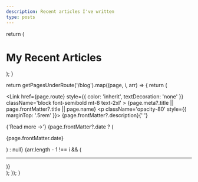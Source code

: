 ```yaml
---
description: Recent articles I've written
type: posts
---
```



  return (
    <div className='max-w-screen-lg mx-auto pt-4 pb-8 mb-16 border-b border-gray-400 border-opacity-20'>
      <h1>
        <span className='font-bold leading-tight lg:text-5xl'>
          My Recent Articles
        </span>
      </h1>
      <p className='text-center text-gray-500 dark:text-gray-400 font-space-grotesk'></p>
    </div>
  );
}

  return getPagesUnderRoute('/blog').map((page, i, arr) => {
    return (
      <div key={page.route} className='mb-10'>
        <Link
          href={page.route}
          style={{ color: 'inherit', textDecoration: 'none' }}
          className='block font-semibold mt-8 text-2xl'
        >
          {page.meta?.title || page.frontMatter?.title || page.name}
        </Link>
        <p className='opacity-80' style={{ marginTop: '.5rem' }}>
          {page.frontMatter?.description}{' '}
        </p>
        <span className='inline-block font-bold'>
          <Link href={page.route}>{'Read more →'}</Link>
          {page.frontMatter?.date ? (
            <p className='opacity-50 text-sm'>{page.frontMatter.date}</p>
          ) : null}
        </span>
        {arr.length - 1 !== i && (
          <hr className='h-px my-8 bg-gray-200 border-0 dark:bg-gray-700' />
        )}
      </div>
    );
  });
}

<BlogHeader />
<BlogIndex />
